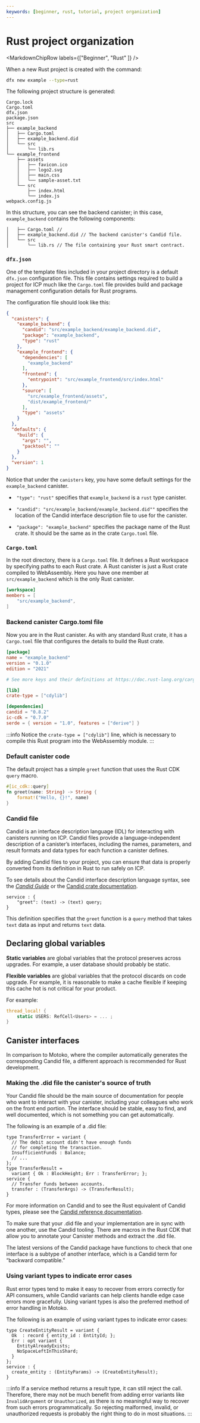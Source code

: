 ```yaml
---
keywords: [beginner, rust, tutorial, project organization]
---
```



# Rust project organization

<MarkdownChipRow labels={["Beginner", "Rust" ]} />

When a new Rust project is created with the command:

```bash
dfx new example --type=rust
```

The following project structure is generated:

```
Cargo.lock
Cargo.toml
dfx.json
package.json
src
├── example_backend
│   ├── Cargo.toml
│   ├── example_backend.did
│   └── src
│       └── lib.rs
└── example_frontend
    ├── assets
    │   ├── favicon.ico
    │   ├── logo2.svg
    │   ├── main.css
    │   └── sample-asset.txt
    └── src
        ├── index.html
        └── index.js
webpack.config.js
```

In this structure, you can see the backend canister; in this case, `example_backend` contains the following components:

```
│   ├── Cargo.toml //
│   ├── example_backend.did // The backend canister's Candid file.
│   └── src
│       └── lib.rs // The file containing your Rust smart contract.
```

### `dfx.json`

One of the template files included in your project directory is a default `dfx.json` configuration file. This file contains settings required to build a project for ICP much like the `Cargo.toml` file provides build and package management configuration details for Rust programs.

The configuration file should look like this:

```json title="dfx.json"
{
  "canisters": {
    "example_backend": {
      "candid": "src/example_backend/example_backend.did",
      "package": "example_backend",
      "type": "rust"
    },
    "example_frontend": {
      "dependencies": [
        "example_backend"
      ],
      "frontend": {
        "entrypoint": "src/example_frontend/src/index.html"
      },
      "source": [
        "src/example_frontend/assets",
        "dist/example_frontend/"
      ],
      "type": "assets"
    }
  },
  "defaults": {
    "build": {
      "args": "",
      "packtool": ""
    }
  },
  "version": 1
}
```

Notice that under the `canisters` key, you have some default settings for the `example_backend` canister.

-  `"type": "rust"` specifies that `example_backend` is a `rust` type canister.

-  `"candid": "src/example_backend/example_backend.did""` specifies the location of the Candid interface description file to use for the canister.

-  `"package": "example_backend"` specifies the package name of the Rust crate. It should be the same as in the crate `Cargo.toml` file.

### `Cargo.toml`

In the root directory, there is a `Cargo.toml` file. It defines a Rust workspace by specifying paths to each Rust crate. A Rust canister is just a Rust crate compiled to WebAssembly. Here you have one member at `src/example_backend` which is the only Rust canister.

``` toml title="Cargo.toml"
[workspace]
members = [
    "src/example_backend",
]
```

### Backend canister Cargo.toml file

Now you are in the Rust canister. As with any standard Rust crate, it has a `Cargo.toml` file that configures the details to build the Rust crate.


``` toml title="src/example_backend/Cargo.toml"
[package]
name = "example_backend"
version = "0.1.0"
edition = "2021"

# See more keys and their definitions at https://doc.rust-lang.org/cargo/reference/manifest.html

[lib]
crate-type = ["cdylib"]

[dependencies]
candid = "0.8.2"
ic-cdk = "0.7.0"
serde = { version = "1.0", features = ["derive"] }
```

:::info
Notice the `crate-type = ["cdylib"]` line, which is necessary to compile this Rust program into the WebAssembly module.
:::

### Default canister code

The default project has a simple `greet` function that uses the Rust CDK `query` macro.

``` rust title="src/example_backend/src/lib.rs"
#[ic_cdk::query]
fn greet(name: String) -> String {
    format!("Hello, {}!", name)
}

```

### Candid file

Candid is an interface description language (IDL) for interacting with canisters running on ICP. Candid files provide a language-independent description of a canister’s interfaces, including the names, parameters, and result formats and data types for each function a canister defines.

By adding Candid files to your project, you can ensure that data is properly converted from its definition in Rust to run safely on ICP.

To see details about the Candid interface description language syntax, see the [*Candid Guide*](/docs/current/building-dapps/interacting-with-dapps/candid/candid-concepts) or the [Candid crate documentation](https://docs.rs/candid/).

```candid title="src/example_backend/example_backend.did"
service : {
    "greet": (text) -> (text) query;
}
```

This definition specifies that the `greet` function is a `query` method that takes `text` data as input and returns `text` data.

## Declaring global variables

**Static variables** are global variables that the protocol preserves across upgrades. For example, a user database should probably be static.

**Flexible variables** are global variables that the protocol discards on code upgrade. For example, it is reasonable to make a cache flexible if keeping this cache hot is not critical for your product.

For example:

```rust
thread_local! {
    static USERS: RefCell<Users> = ... ;
}
```

## Canister interfaces
In comparison to Motoko, where the compiler automatically generates the corresponding Candid file, a different approach is recommended for Rust development.

### Making the .did file the canister's source of truth
Your Candid file should be the main source of documentation for people who want to interact with your canister, including your colleagues who work on the front end portion. The interface should be stable, easy to find, and well documented, which is not something you can get automatically.

The following is an example of a .did file:

```candid
type TransferError = variant {
  // The debit account didn't have enough funds
  // for completing the transaction.
  InsufficientFunds : Balance;
  // ...
};
type TransferResult =
  variant { Ok : BlockHeight; Err : TransferError; };
service {
  // Transfer funds between accounts.
  transfer : (TransferArgs) -> (TransferResult);
}
```

For more information on Candid and to see the Rust equivalent of Candid types, please see the [Candid reference documentation](/docs/current/references/candid-ref).

To make sure that your .did file and your implementation are in sync with one another, use the Candid tooling. There are macros in the Rust CDK that allow you to annotate your Canister methods and extract the .did file.

The latest versions of the Candid package have functions to check that one interface is a subtype of another interface, which is a Candid term for “backward compatible.”

### Using variant types to indicate error cases
Rust error types tend to make it easy to recover from errors correctly for API consumers, while Candid variants can help clients handle edge case errors more gracefully. Using variant types is also the preferred method of error handling in Motoko.

The following is an example of using variant types to indicate error cases:

```candid
type CreateEntityResult = variant {
  Ok  : record { entity_id : EntityId; };
  Err : opt variant {
    EntityAlreadyExists;
    NoSpaceLeftInThisShard;
  }
};
service : {
  create_entity : (EntityParams) -> (CreateEntityResult);
}
```

:::info
If a service method returns a result type, it can still reject the call. Therefore, there may not be much benefit from adding error variants like `InvalidArgument` or `Unauthorized`, as there is no meaningful way to recover from such errors programmatically. So rejecting malformed, invalid, or unauthorized requests is probably the right thing to do in most situations.
:::